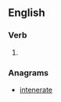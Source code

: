 ==English==

===Verb===
{{infl|en|verb}}

# {{obsolete spelling of|entertain}}

===Anagrams===
* [[intenerate#English|intenerate]]